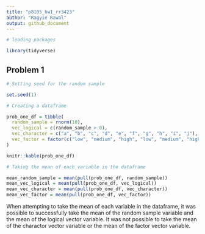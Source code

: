 ```yaml
---
title: "p8105_hw1_rr3423"
author: "Ragyie Rawal"
output: github_document
---
```


```r
# loading packages 

library(tidyverse)
```


## Problem 1 

```r
# Setting seed for the random sample 

set.seed(1)

# Creating a dataframe

prob_one_df = tibble(
  random_sample = rnorm(10),
  vec_logical = c(random_sample > 0), 
  vec_character = c("a", "b", "c", "d", "e", "f", "g", "h", "i", "j"),
  vec_factor = factor(c("low", "medium", "high", "low", "medium", "high", "low", "medium", "high", "low" ))
)

knitr::kable(prob_one_df)
```

```r
# Taking the mean of each variable in the dataframe 

mean_random_sample = mean(pull(prob_one_df, random_sample))
mean_vec_logical = mean(pull(prob_one_df, vec_logical))
mean_vec_character = mean(pull(prob_one_df, vec_character))
mean_vec_factor = mean(pull(prob_one_df, vec_factor))
```

When attempting to take the mean of each variable in the dataframe, it was possible to successfully take the mean of the random sample variable and the mean of the logical vector variable. It was not possible to take the mean of the charactor vector variable or the mean of the factor vector variable. 
